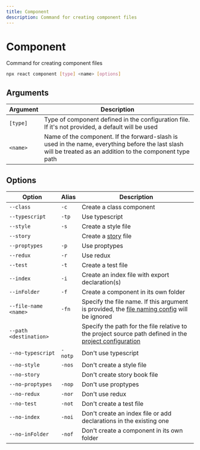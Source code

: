 ---
title: Component
description: Command for creating component files
---

# Component

<Description>Command for creating component files</Description>

```bash
npx react component [type] <name> [options]
```

## Arguments

| Argument             | Description                                                                                                                                                 |
| -------------------- | ----------------------------------------------------------------------------------------------------------------------------------------------------------- |
| <code>[type]</code>  | Type of component defined in the configuration file. If it's not provided, a default will be used                                                           |
| <code><name\></code> | Name of the component. If the forward-slash is used in the name, everything before the last slash will be treated as an addition to the component type path |

## Options

| Option                             | Alias              | Description                                                                                                                     |
| ---------------------------------- | ------------------ | ------------------------------------------------------------------------------------------------------------------------------- |
| <code>--class</code>               | <code>-c</code>    | Create a class component                                                                                                        |
| <code>--typescript</code>          | <code>-tp</code>   | Use typescript                                                                                                                  |
| <code>--style</code>               | <code>-s</code>    | Create a style file                                                                                                             |
| <code>--story</code>               | <EmptyColumn />    | Create a [story](https://storybook.js.org/docs/react/get-started/introduction) file                                             |
| <code>--proptypes</code>           | <code>-p</code>    | Use proptypes                                                                                                                   |
| <code>--redux</code>               | <code>-r</code>    | Use redux                                                                                                                       |
| <code>--test</code>                | <code>-t</code>    | Create a test file                                                                                                              |
| <code>--index</code>               | <code>-i</code>    | Create an index file with export declaration(s)                                                                                 |
| <code>--inFolder</code>            | <code>-f</code>    | Create a component in its own folder                                                                                            |
| <code>--file-name <name\></code>   | <code>-fn</code>   | Specify the file name. If this argument is provided, the [file naming config](/docs/config/project#file-naming) will be ignored |
| <code>--path <destination\></code> | <EmptyColumn />    | Specify the path for the file relative to the project source path defined in the [project configuration](/docs/config/project)  |
| <code>--no-typescript</code>       | <code>-notp</code> | Don't use typescript                                                                                                            |
| <code>--no-style</code>            | <code>-nos</code>  | Don't create a style file                                                                                                       |
| <code>--no-story</code>            | <EmptyColumn />    | Don't create story book file                                                                                                    |
| <code>--no-proptypes</code>        | <code>-nop</code>  | Don't use proptypes                                                                                                             |
| <code>--no-redux</code>            | <code>-nor</code>  | Don't use redux                                                                                                                 |
| <code>--no-test</code>             | <code>-not</code>  | Don't create a test file                                                                                                        |
| <code>--no-index</code>            | <code>-noi</code>  | Don't create an index file or add declarations in the existing one                                                              |
| <code>--no-inFolder</code>         | <code>-nof</code>  | Don't create a component in its own folder                                                                                      |
